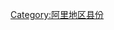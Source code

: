 {{Catnav|頁面分類|...|中国县份|中国各省县份|西藏县份|阿里地区县份}}
{{Catnav|頁面分類|...|中国各省行政区划|西藏行政区划|西藏地市|阿里地区|阿里地区县份}}
{{catmore|普兰县|西藏自治区普兰县}}

[[Category:阿里地区县份|Category:阿里地区县份]]